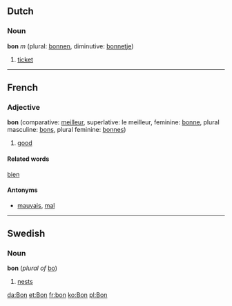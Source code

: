 ==Dutch==
===Noun===
'''bon''' ''m'' (plural: [[bonnen]], diminutive: [[bonnetje]])

# [[ticket]]

----
==French==
===Adjective===
'''bon''' (comparative: [[meilleur]], superlative: le meilleur, feminine: [[bonne]], plural masculine: [[bons]], plural feminine: [[bonnes]])

# [[good]]

====Related words====
[[bien]]

====Antonyms====
*[[mauvais]], [[mal#French|mal]]

----
==Swedish==
===Noun===
'''bon''' (''plural of'' [[bo]])
#[[nests]]

[[da:Bon]]
[[et:Bon]]
[[fr:bon]]
[[ko:Bon]]
[[pl:Bon]]